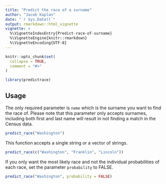 ```yaml
---
title: "Predict the race of a surname"
author: "Jacob Kaplan"
date: "`r Sys.Date()`"
output: rmarkdown::html_vignette
vignette: >
  %\VignetteIndexEntry{Predict-race-of-surname}
  %\VignetteEngine{knitr::rmarkdown}
  %\VignetteEncoding{UTF-8}
---
```


```r
knitr::opts_chunk$set(
  collapse = TRUE,
  comment = "#>"
)
```

```r
library(predictrace)
```

## Usage

The only required parameter is `name` which is the surname you want to find the race of. Please note that this parameter only accepts surnames, including both first and last name will result in not finding a match in the Census data. 


```r
predict_race("Washington")
```

This function accepts a single string or a vector of strings.

```r
predict_race(c("Washington", "Franklin", "Lincoln"))
```



If you only want the most likely race and not the individual probabilities of each race, set the parameter `probability` to FALSE.

```r
predict_race("Washington", probability = FALSE)
```

